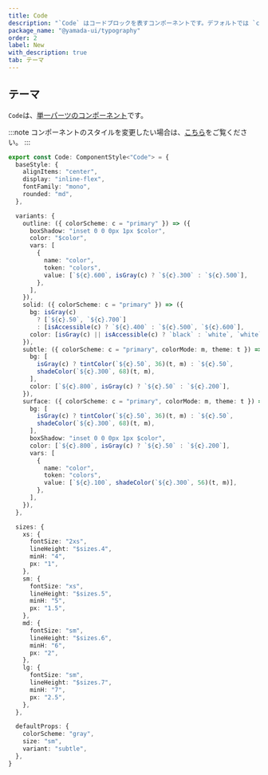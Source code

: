 ```yaml
---
title: Code
description: "`Code` はコードブロックを表すコンポーネントです。デフォルトでは `code` 要素をレンダリングします。"
package_name: "@yamada-ui/typography"
order: 2
label: New
with_description: true
tab: テーマ
---
```


## テーマ

`Code`は、[単一パーツのコンポーネント](/styled-system/theming/component-styles#単一パーツのコンポーネント)です。

:::note
コンポーネントのスタイルを変更したい場合は、[こちら](/styled-system/theming/customize-theme#コンポーネントのスタイルを変更する)をご覧ください。
:::

```ts
export const Code: ComponentStyle<"Code"> = {
  baseStyle: {
    alignItems: "center",
    display: "inline-flex",
    fontFamily: "mono",
    rounded: "md",
  },

  variants: {
    outline: ({ colorScheme: c = "primary" }) => ({
      boxShadow: "inset 0 0 0px 1px $color",
      color: "$color",
      vars: [
        {
          name: "color",
          token: "colors",
          value: [`${c}.600`, isGray(c) ? `${c}.300` : `${c}.500`],
        },
      ],
    }),
    solid: ({ colorScheme: c = "primary" }) => ({
      bg: isGray(c)
        ? [`${c}.50`, `${c}.700`]
        : [isAccessible(c) ? `${c}.400` : `${c}.500`, `${c}.600`],
      color: [isGray(c) || isAccessible(c) ? `black` : `white`, `white`],
    }),
    subtle: ({ colorScheme: c = "primary", colorMode: m, theme: t }) => ({
      bg: [
        isGray(c) ? tintColor(`${c}.50`, 36)(t, m) : `${c}.50`,
        shadeColor(`${c}.300`, 68)(t, m),
      ],
      color: [`${c}.800`, isGray(c) ? `${c}.50` : `${c}.200`],
    }),
    surface: ({ colorScheme: c = "primary", colorMode: m, theme: t }) => ({
      bg: [
        isGray(c) ? tintColor(`${c}.50`, 36)(t, m) : `${c}.50`,
        shadeColor(`${c}.300`, 68)(t, m),
      ],
      boxShadow: "inset 0 0 0px 1px $color",
      color: [`${c}.800`, isGray(c) ? `${c}.50` : `${c}.200`],
      vars: [
        {
          name: "color",
          token: "colors",
          value: [`${c}.100`, shadeColor(`${c}.300`, 56)(t, m)],
        },
      ],
    }),
  },

  sizes: {
    xs: {
      fontSize: "2xs",
      lineHeight: "$sizes.4",
      minH: "4",
      px: "1",
    },
    sm: {
      fontSize: "xs",
      lineHeight: "$sizes.5",
      minH: "5",
      px: "1.5",
    },
    md: {
      fontSize: "sm",
      lineHeight: "$sizes.6",
      minH: "6",
      px: "2",
    },
    lg: {
      fontSize: "sm",
      lineHeight: "$sizes.7",
      minH: "7",
      px: "2.5",
    },
  },

  defaultProps: {
    colorScheme: "gray",
    size: "sm",
    variant: "subtle",
  },
}
```
